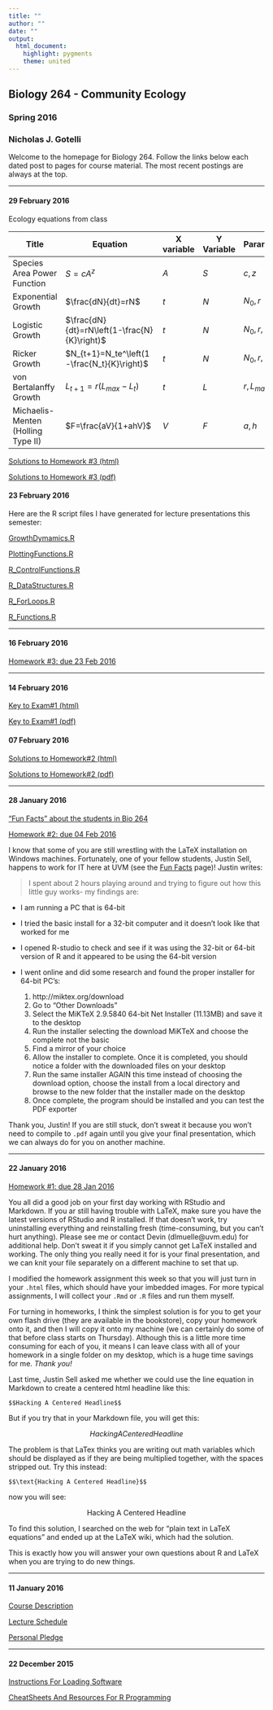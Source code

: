 ---
title: ""
author: ""
date: ""
output: 
  html_document: 
    highlight: pygments
    theme: united
---
## Biology 264 - Community Ecology
### Spring 2016
### Nicholas J. Gotelli

Welcome to the homepage for Biology 264. Follow the links below each dated post to pages for course material. The most recent postings are always at the top.

****
#### 29 February 2016
Ecology equations from class

Title | Equation | X variable | Y Variable | Parameters
--|--|--|--|--
Species Area Power Function | $S=cA^z$ | $A$ | $S$ | $c,z$
Exponential Growth | $\frac{dN}{dt}=rN$ | $t$ | $N$ | $N_0,r$
Logistic Growth | $\frac{dN}{dt}=rN\left(1-\frac{N}{K}\right)$ | $t$ | $N$ | $N_0,r,K$
Ricker Growth | $N_{t+1}=N_te^\left(1-\frac{N_t}{K}\right)$ | $t$ | $N$ | $N_0,r,K$
von Bertalanffy Growth | $L_{t+1}=r(L_{max}-L_t)$ | $t$ | $L$ | $r,L_{max}$
Michaelis-Menten (Holling Type II) | $F=\frac{aV}{1+ahV}$ | $V$ | $F$ | $a,h$


[Solutions to Homework #3 (html)](HomeworkAssignments/Homework_3_Solutions.html)

[Solutions to Homework #3 (pdf)](HomeworkAssignments/Homework_3_Solutions.pdf)

#### 23 February 2016
Here are the R script files I have generated for lecture presentations this semester:

[GrowthDymamics.R](LecturePresentations/GrowthDynamics.R)

[PlottingFunctions.R](LecturePresentations/PlottingFunctions.R)

[R_ControlFunctions.R](LecturePresentations/R_ControlFunctions.R)

[R_DataStructures.R](LecturePresentations/R_DataStructures.R)

[R_ForLoops.R](LecturePresentations/R_ForLoops.R)

[R_Functions.R](LecturePresentations/R_Functions.R)


****
#### 16 February 2016
[Homework #3: due 23 Feb 2016](HomeworkAssignments/Homework_3.html)

****
#### 14 February 2016
[Key to Exam#1 (html)](HomeworkAssignments/Exam1_Solutions.html)

[Key to Exam#1 (pdf)](HomeworkAssignments/Exam1_Solutions.pdf)


#### 07 February 2016
[Solutions to Homework#2 (html)](HomeworkAssignments/Homework_2_Solutions.html)

[Solutions to Homework#2 (pdf)](HomeworkAssignments/Homework_2_Solutions.pdf)

****
#### 28 January 2016
["Fun Facts" about the students in Bio 264](CourseMaterials/FunFacts.html)

[Homework #2: due 04 Feb 2016](HomeworkAssignments/Homework_2.html)

I know that some of you are still wrestling with the LaTeX installation on Windows machines. Fortunately, one of your fellow students, Justin Sell, happens to work for IT here at UVM (see the [Fun Facts](CourseMaterials/FunFacts.html) page)! Justin writes:

 > I spent about 2 hours playing around and trying to figure out how this little guy works- my findings are:
 
- I am running a PC that is 64-bit
- I tried the basic install for a 32-bit computer and it doesn't look like that worked for me
- I opened R-studio to check and see if it was using the 32-bit or 64-bit version of R and it appeared to be using the 64-bit version
- I went online and did some research and found the proper installer for 64-bit PC's:

    1.  http://miktex.org/download
    2.  Go to "Other Downloads"
    3.  Select the MiKTeX 2.9.5840 64-bit Net Installer (11.13MB) and save it to the desktop
    4.  Run the installer selecting the download MiKTeX and choose the complete not the basic
    5.  Find a mirror of your choice
    6.  Allow the installer to complete.  Once it is completed, you should notice a folder with the downloaded files on your desktop
    7.  Run the same installer AGAIN this time instead of choosing the download option, choose the install from a local directory and browse to the new folder that the installer made on the desktop
    8.  Once complete, the program should be installed and you can test the PDF exporter

Thank you, Justin! If you are still stuck, don't sweat it because you won't need to compile to `.pdf` again until  you give your final presentation, which we can always do for you on another machine.

****

#### 22 January 2016

[Homework #1: due 28 Jan 2016](HomeworkAssignments/Homework_1.html)

You all did a good job on your first day working with RStudio and Markdown. If you ar still having trouble with LaTeX, make sure you have the latest versions of RStudio and R installed. If that doesn't work, try uninstalling everything and reinstalling fresh (time-consuming, but you can't hurt anything). Please see me or contact Devin (dlmuelle@uvm.edu) for additional help. Don't sweat it if you simply cannot get LaTeX installed and working. The only thing you really need it for is your final presentation, and we can knit your file separately on a different machine to set that up.

I modified the homework assignment this week so that you will just turn in your `.html` files, which should have your imbedded images. For more typical assignments, I will collect your `.Rmd` or `.R` files and run them myself.

For turning in homeworks, I think the simplest solution is for you to get your own flash drive (they are available in the bookstore), copy your homework onto it, and then I will copy it onto my machine (we can certainly do some of that before class starts on Thursday). Although this is a little more time consuming for each of  you, it means I can leave class with all of your homework in a single folder on my desktop, which is a huge time savings for me. *Thank you!*

Last time, Justin Sell asked me whether we could use the line equation in Markdown to create a centered html headline like this:

```
$$Hacking A Centered Headline$$
```

But if you try that in your Markdown file, you will get this:

$$Hacking A Centered Headline$$

The problem is that LaTex thinks you are writing out math variables which should be displayed as if they are being multiplied together, with the spaces stripped out. Try this instead:

```
$$\text{Hacking A Centered Headline}$$
```
now you will see:

$$\text{Hacking A Centered Headline}$$

To find this solution, I searched on the web for "plain text in LaTeX equations" and ended up at the LaTeX wiki, which had the solution.

This is exactly how you will answer your own questions about R and LaTeX when you are trying to do new things.




****

#### 11 January 2016

[Course Description](CourseMaterials/CourseDescription.pdf)

[Lecture Schedule](CourseMaterials/LectureSchedule.pdf)

[Personal Pledge](CourseMaterials/PersonalPledge.pdf)

****

#### 22 December 2015

[Instructions For Loading Software](Dec22/SoftwareInstructions.html)

[CheatSheets And Resources For R Programming](Dec22/CheatSheets.html)
